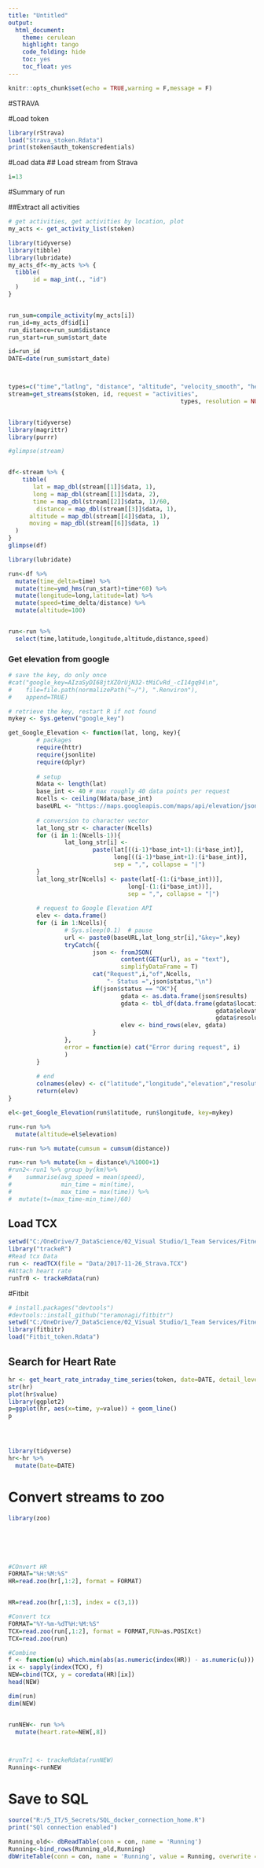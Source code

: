 ---
title: "Untitled"
output:
  html_document:
    theme: cerulean
    highlight: tango
    code_folding: hide
    toc: yes
    toc_float: yes
---

```{r setup,include=FALSE}
knitr::opts_chunk$set(echo = TRUE,warning = F,message = F)
```

#STRAVA

#Load token

```{r}
library(rStrava)
load("Strava_stoken.Rdata")
print(stoken$auth_token$credentials)
```

#Load data
## Load stream from Strava

```{r}
i=13
```


#Summary of run

##Extract all activities

```{r}
# get activities, get activities by location, plot
my_acts <- get_activity_list(stoken)
```


```{r}


library(tidyverse)
library(tibble)
library(lubridate)
my_acts_df<-my_acts %>% {
  tibble(
       id = map_int(., "id")
  )
}


run_sum=compile_activity(my_acts[i])
run_id=my_acts_df$id[i]
run_distance=run_sum$distance
run_start=run_sum$start_date

```



```{r}


id=run_id
DATE=date(run_sum$start_date)



types=c("time","latlng", "distance", "altitude", "velocity_smooth", "heartrate", "cadence", "watts", "temp", "moving", "grade_smooth")
stream=get_streams(stoken, id, request = "activities",
												 types, resolution = NULL, series_type = NULL)


library(tidyverse)
library(magrittr)
library(purrr)

#glimpse(stream)


df<-stream %>% {
    tibble(
       lat = map_dbl(stream[[1]]$data, 1),
       long = map_dbl(stream[[1]]$data, 2),
       time = map_dbl(stream[[2]]$data, 1)/60,
        distance = map_dbl(stream[[3]]$data, 1),
      altitude = map_dbl(stream[[4]]$data, 1),
      moving = map_dbl(stream[[6]]$data, 1)
  )
}
glimpse(df)

library(lubridate)

run<-df %>% 
  mutate(time_delta=time) %>% 
  mutate(time=ymd_hms(run_start)+time*60) %>% 
  mutate(longitude=long,latitude=lat) %>% 
  mutate(speed=time_delta/distance) %>% 
  mutate(altitude=100)


run<-run %>% 
  select(time,latitude,longitude,altitude,distance,speed)


```

### Get elevation from google

```{r}
# save the key, do only once
#cat("google_key=AIzaSyDI68jtXZOrUjN32-tMiCvRd_-cI14gq94\n",
#    file=file.path(normalizePath("~/"), ".Renviron"),
#    append=TRUE)

# retrieve the key, restart R if not found
mykey <- Sys.getenv("google_key")
```


```{r}
get_Google_Elevation <- function(lat, long, key){
        # packages
        require(httr)
        require(jsonlite)
        require(dplyr)
        
        # setup
        Ndata <- length(lat)
        base_int <- 40 # max roughly 40 data points per request
        Ncells <- ceiling(Ndata/base_int) 
        baseURL <- "https://maps.googleapis.com/maps/api/elevation/json?locations="
        
        # conversion to character vector
        lat_long_str <- character(Ncells)
        for (i in 1:(Ncells-1)){
                lat_long_str[i] <- 
                        paste(lat[((i-1)*base_int+1):(i*base_int)],
                              long[((i-1)*base_int+1):(i*base_int)],
                              sep = ",", collapse = "|")
        }
        lat_long_str[Ncells] <- paste(lat[-(1:(i*base_int))],
                                  long[-(1:(i*base_int))],
                                  sep = ",", collapse = "|")
        
        # request to Google Elevation API
        elev <- data.frame()
        for (i in 1:Ncells){
                # Sys.sleep(0.1)  # pause
                url <- paste0(baseURL,lat_long_str[i],"&key=",key)
                tryCatch({
                        json <- fromJSON(
                                content(GET(url), as = "text"), 
                                simplifyDataFrame = T)
                        cat("Request",i,"of",Ncells,
                            "- Status =",json$status,"\n")
                        if(json$status == "OK"){
                                gdata <- as.data.frame(json$results)
                                gdata <- tbl_df(data.frame(gdata$location, 
                                                           gdata$elevation, 
                                                           gdata$resolution))
                                elev <- bind_rows(elev, gdata)
                        }
                }, 
                error = function(e) cat("Error during request", i)
                )
        }
        
        # end
        colnames(elev) <- c("latitude","longitude","elevation","resolution")
        return(elev)
}
```




```{r}
el<-get_Google_Elevation(run$latitude, run$longitude, key=mykey)

run<-run %>% 
  mutate(altitude=el$elevation)
```

```{r}

run<-run %>% mutate(cumsum = cumsum(distance))

run<-run %>% mutate(km = distance%/%1000+1)
#run2<-run1 %>% group_by(km)%>%
#    summarise(avg_speed = mean(speed), 
#              min_time = min(time), 
#              max_time = max(time)) %>%
#  mutate(t=(max_time-min_time)/60)


```



## Load TCX

```{r}
setwd("C:/OneDrive/7_DataScience/02_Visual Studio/1_Team Services/Fitness_Analytics/Fitness_Analytics/tackeR")
library("trackeR")
#Read tcx Data
run <- readTCX(file = "Data/2017-11-26_Strava.TCX")
#Attach heart rate
runTr0 <- trackeRdata(run)
```


#Fitbit


```{r pressure, echo=FALSE}
# install.packages("devtools")
#devtools::install_github("teramonagi/fitbitr")
setwd("C:/OneDrive/7_DataScience/02_Visual Studio/1_Team Services/Fitness_Analytics/Fitness_Analytics/Fitbit")
library(fitbitr)
load("Fitbit_token.Rdata")
```

## Search for Heart Rate


```{r}

hr <- get_heart_rate_intraday_time_series(token, date=DATE, detail_level="1min")
str(hr)
plot(hr$value)
library(ggplot2)
p=ggplot(hr, aes(x=time, y=value)) + geom_line()
p




library(tidyverse)
hr<-hr %>%
  mutate(Date=DATE)
```


# Convert streams to zoo

```{r merge}
library(zoo)






#COnvert HR
FORMAT="%H:%M:%S"
HR=read.zoo(hr[,1:2], format = FORMAT)


HR=read.zoo(hr[,1:3], index = c(3,1))

#Convert tcx
FORMAT="%Y-%m-%dT%H:%M:%S"
TCX=read.zoo(run[,1:2], format = FORMAT,FUN=as.POSIXct)
TCX=read.zoo(run)

#Combine
f <- function(u) which.min(abs(as.numeric(index(HR)) - as.numeric(u)))
ix <- sapply(index(TCX), f)
NEW=cbind(TCX, y = coredata(HR)[ix])
head(NEW)

dim(run)
dim(NEW)


runNEW<- run %>%
  mutate(heart.rate=NEW[,8])
  


#runTr1 <- trackeRdata(runNEW)
Running<-runNEW


```


# Save to SQL

```{r SQL connection, echo=FALSE}
source("R:/5_IT/5_Secrets/SQL_docker_connection_home.R")
print("SQl connection enabled")
```

```{r}
Running_old<- dbReadTable(conn = con, name = 'Running')
Running<-bind_rows(Running_old,Running)
dbWriteTable(conn = con, name = 'Running', value = Running, overwrite = T)
```